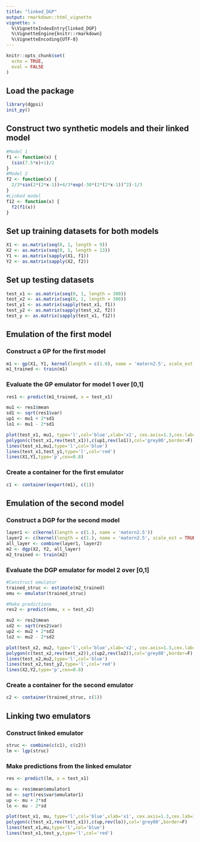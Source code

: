 ```yaml
---
title: "linked_DGP"
output: rmarkdown::html_vignette
vignette: >
  %\VignetteIndexEntry{linked_DGP}
  %\VignetteEngine{knitr::rmarkdown}
  %\VignetteEncoding{UTF-8}
---
```


```r
knitr::opts_chunk$set(
  echo = TRUE,
  eval = FALSE
)
```

## Load the package

```r
library(dgpsi)
init_py()
```

## Construct two synthetic models and their linked model

```r
#Model 1
f1 <- function(x) {
  (sin(7.5*x)+1)/2
}
#Model 2
f2 <- function(x) {
  2/3*sin(2*(2*x-1))+4/3*exp(-30*(2*(2*x-1))^2)-1/3  
}
#Linked model 
f12 <- function(x) {
  f2(f1(x))
}
```

## Set up training datasets for both models

```r
X1 <- as.matrix(seq(0, 1, length = 9))
X2 <- as.matrix(seq(0, 1, length = 13))
Y1 <- as.matrix(sapply(X1, f1))
Y2 <- as.matrix(sapply(X2, f2))
```

## Set up testing datasets

```r
test_x1 <- as.matrix(seq(0, 1, length = 300))
test_x2 <- as.matrix(seq(0, 1, length = 300))
test_y1 <- as.matrix(sapply(test_x1, f1))
test_y2 <- as.matrix(sapply(test_x2, f2))
test_y <- as.matrix(sapply(test_x1, f12))
```

## Emulation of the first model

### Construct a GP for the first model

```r
m1 <- gp(X1, Y1, kernel(length = c(1.0), name = 'matern2.5', scale_est = TRUE))
m1_trained <- train(m1)
```

### Evaluate the GP emulator for model 1 over [0,1]

```r
res1 <- predict(m1_trained, x = test_x1)

mu1 <- res1$mean
sd1 <- sqrt(res1$var)
up1 <- mu1 + 2*sd1
lo1 <- mu1 - 2*sd1

plot(test_x1, mu1, type='l',col='blue',xlab='x1', cex.axis=1.3,cex.lab=1.3, ylab='y1',ylim=c(-0.2,1.2))
polygon(c(test_x1,rev(test_x1)),c(up1,rev(lo1)),col='grey80',border=F)
lines(test_x1,mu1,type='l',col='blue')
lines(test_x1,test_y1,type='l',col='red')
lines(X1,Y1,type='p',cex=0.8)
```

### Create a container for the first emulator

```r
c1 <- container(export(m1), c(1))
```

## Emulation of the second model

### Construct a DGP for the second model

```r
layer1 <- c(kernel(length = c(1.), name = 'matern2.5'))
layer2 <- c(kernel(length = c(1.), name = 'matern2.5', scale_est = TRUE))
all_layer <- combine(layer1, layer2)
m2 <- dgp(X2, Y2, all_layer)
m2_trained <- train(m2)
```

### Evaluate the DGP emulator for model 2 over [0,1]

```r
#Construct emulator
trained_struc <- estimate(m2_trained)
emu <- emulator(trained_struc)
```

```r
#Make predictions
res2 <- predict(emu, x = test_x2)

mu2 <- res2$mean
sd2 <- sqrt(res2$var)
up2 <- mu2 + 2*sd2
lo2 <- mu2 - 2*sd2

plot(test_x2, mu2, type='l',col='blue',xlab='x2', cex.axis=1.3,cex.lab=1.3, ylab='y2',ylim=c(-1.2,1.7))
polygon(c(test_x2,rev(test_x2)),c(up2,rev(lo2)),col='grey80',border=F)
lines(test_x2,mu2,type='l',col='blue')
lines(test_x2,test_y2,type='l',col='red')
lines(X2,Y2,type='p',cex=0.8)
```

### Create a container for the second emulator

```r
c2 <- container(trained_struc, c(1))
```

## Linking two emulators

### Construct linked emulator

```r
struc <- combine(c(c1), c(c2))
lm <- lgp(struc)
```

### Make predictions from the linked emulator

```r
res <- predict(lm, x = test_x1)

mu <- res$mean$emulator1
sd <- sqrt(res$var$emulator1)
up <- mu + 2*sd
lo <- mu - 2*sd

plot(test_x1, mu, type='l',col='blue',xlab='x1', cex.axis=1.3,cex.lab=1.3, ylab='y1',ylim=c(-1.2,1.7))
polygon(c(test_x1,rev(test_x1)),c(up,rev(lo)),col='grey80',border=F)
lines(test_x1,mu,type='l',col='blue')
lines(test_x1,test_y,type='l',col='red')
```
